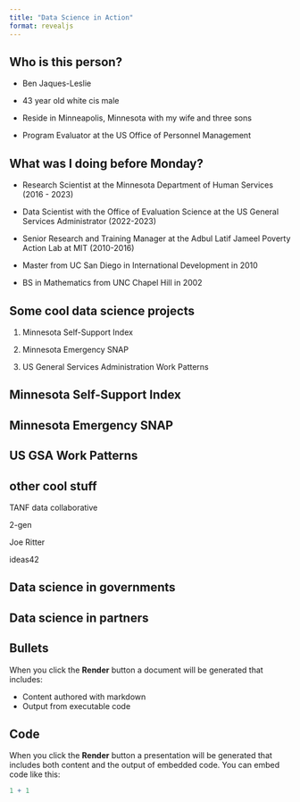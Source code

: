 ```yaml
---
title: "Data Science in Action"
format: revealjs
---
```


## Who is this person?

-   Ben Jaques-Leslie

-   43 year old white cis male

-   Reside in Minneapolis, Minnesota with my wife and three sons

-   Program Evaluator at the US Office of Personnel Management

## What was I doing before Monday?

-   Research Scientist at the Minnesota Department of Human Services (2016 - 2023)

-   Data Scientist with the Office of Evaluation Science at the US General Services Administrator (2022-2023)

-   Senior Research and Training Manager at the Adbul Latif Jameel Poverty Action Lab at MIT (2010-2016)

-   Master from UC San Diego in International Development in 2010

-   BS in Mathematics from UNC Chapel Hill in 2002

## Some cool data science projects

1.  Minnesota Self-Support Index

2.  Minnesota Emergency SNAP

3.  US General Services Administration Work Patterns

## Minnesota Self-Support Index

## Minnesota Emergency SNAP

## US GSA Work Patterns

## other cool stuff

TANF data collaborative

2-gen

Joe Ritter

ideas42

## Data science in governments

## Data science in partners

## Bullets

When you click the **Render** button a document will be generated that includes:

-   Content authored with markdown
-   Output from executable code

## Code

When you click the **Render** button a presentation will be generated that includes both content and the output of embedded code. You can embed code like this:

```r
1 + 1
```
